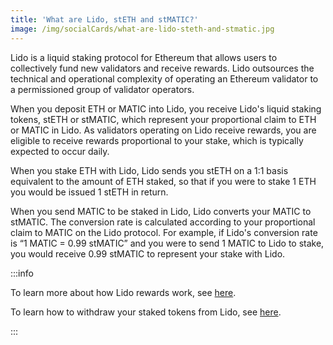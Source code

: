 ```yaml
---
title: 'What are Lido, stETH and stMATIC?'
image: /img/socialCards/what-are-lido-steth-and-stmatic.jpg
---
```



<CustomLayout />

Lido is a liquid staking protocol for Ethereum that allows users to collectively fund new validators and receive rewards. Lido outsources the technical and operational complexity of operating an Ethereum validator to a permissioned group of validator operators.

When you deposit ETH or MATIC into Lido, you receive Lido's liquid staking tokens, stETH or stMATIC, which represent your proportional claim to ETH or MATIC in Lido. As validators operating on Lido receive rewards, you are eligible to receive rewards proportional to your stake, which is typically expected to occur daily.

When you stake ETH with Lido, Lido sends you stETH on a 1:1 basis equivalent to the amount of ETH staked, so that if you were to stake 1 ETH you would be issued 1 stETH in return.

When you send MATIC to be staked in Lido, Lido converts your MATIC to stMATIC. The conversion rate is calculated according to your proportional claim to MATIC on the Lido protocol. For example, if Lido's conversion rate is “1 MATIC = 0.99 stMATIC” and you were to send 1 MATIC to Lido to stake, you would receive 0.99 stMATIC to represent your stake with Lido.

:::info

To learn more about how Lido rewards work, see [here](/metamask-portfolio/stake/pooled-staking/how-am-i-rewarded-with-lido).

To learn how to withdraw your staked tokens from Lido, see [here](/metamask-portfolio/stake/pooled-staking/how-do-i-withdraw-my-stake-and-rewards).

:::
